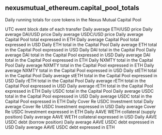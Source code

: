## nexusmutual_ethereum.capital_pool_totals 
Daily running totals for core tokens in the Nexus Mutual Capital Pool

<ParamField path="block_date">
UTC event block date of each transfer
</ParamField>
<ParamField path="avg_eth_usd_price">
Daily average ETH/USD price
</ParamField>
<ParamField path="avg_dai_usd_price">
Daily average DAI/USD price
</ParamField>
<ParamField path="avg_usdc_usd_price">
Daily average USDC/USD price
</ParamField>
<ParamField path="avg_capital_pool_eth_total">
Daily average Capital Pool total expressed in ETH
</ParamField>
<ParamField path="avg_capital_pool_usd_total">
Daily average Capital Pool total expressed in USD
</ParamField>
<ParamField path="eth_total">
Daily ETH total in the Capital Pool
</ParamField>
<ParamField path="avg_eth_usd_total">
Daily average ETH total in the Capital Pool expressed in USD
</ParamField>
<ParamField path="dai_total">
Daily DAI total in the Capital Pool
</ParamField>
<ParamField path="avg_dai_usd_total">
Daily average DAI total in the Capital Pool expressed in USD
</ParamField>
<ParamField path="avg_dai_eth_total">
Daily average DAI total in the Capital Pool expressed in ETH
</ParamField>
<ParamField path="nxmty_total">
Daily NXMTY total in the Capital Pool
</ParamField>
<ParamField path="nxmty_eth_total">
Daily average NXMTY total in the Capital Pool expressed in ETH
</ParamField>
<ParamField path="avg_nxmty_usd_total">
Daily average NXMTY total in the Capital Pool expressed in USD
</ParamField>
<ParamField path="steth_total">
Daily stETH total in the Capital Pool
</ParamField>
<ParamField path="avg_steth_usd_total">
Daily average stETH total in the Capital Pool expressed in USD
</ParamField>
<ParamField path="reth_total">
Daily rETH total in the Capital Pool
</ParamField>
<ParamField path="avg_reth_usd_total">
Daily average rETH total in the Capital Pool expressed in USD
</ParamField>
<ParamField path="avg_reth_eth_total">
Daily average rETH total in the Capital Pool expressed in ETH
</ParamField>
<ParamField path="usdc_total">
Daily USDC total in the Capital Pool
</ParamField>
<ParamField path="avg_usdc_usd_total">
Daily average USDC total in the Capital Pool expressed in USD
</ParamField>
<ParamField path="avg_usdc_eth_total">
Daily average USDC total in the Capital Pool expressed in ETH
</ParamField>
<ParamField path="cover_re_usdc_total">
Daily Cover Re USDC Investment total
</ParamField>
<ParamField path="avg_cover_re_usdc_usd_total">
Daily average Cover Re USDC Investment expressed in USD
</ParamField>
<ParamField path="avg_cover_re_usdc_eth_total">
Daily average Cover Re USDC Investment expressed in ETH
</ParamField>
<ParamField path="aave_collateral_weth_total">
Daily AAVE WETH collateral (supply position)
</ParamField>
<ParamField path="avg_aave_collateral_weth_usd_total">
Daily average AAVE WETH collateral expressed in USD
</ParamField>
<ParamField path="aave_debt_usdc_total">
Daily AAVE USDC debt (borrow position)
</ParamField>
<ParamField path="avg_aave_debt_usdc_usd_total">
Daily average AAVE USDC debt expressed in USD
</ParamField>
<ParamField path="avg_aave_debt_usdc_eth_total">
Daily average AAVE USDC debt expressed in ETH
</ParamField>

